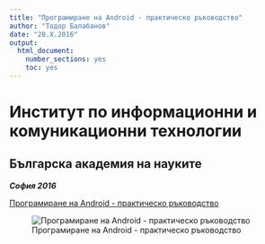 ```yaml
---
title: "Програмиране на Android - практическо ръководство"
author: "Тодор Балабанов"
date: "20.X.2016"
output:
  html_document:
    number_sections: yes
    toc: yes
---
```


# Институт по информационни и комуникационни технологии

## Българска академия на науките

___София 2016___

[Програмиране на Android - практическо ръководство](http://parallel.bas.bg/lcst/2016/06-2016-T_Balabanov.pdf)

![Програмиране на Android - практическо ръководство](http://parallel.bas.bg/lcst/2016/06-2016-T_Balabanov.jpg)